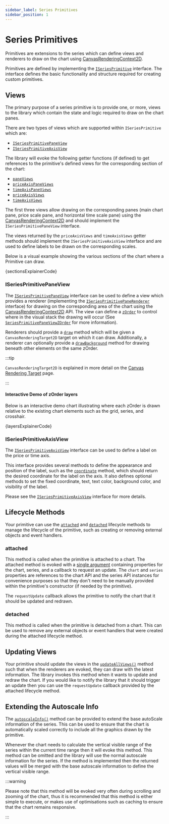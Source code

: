 ```yaml
---
sidebar_label: Series Primitives
sidebar_position: 1
---
```


# Series Primitives

Primitives are extensions to the series which can define views and renderers to
draw on the chart using
[CanvasRenderingContext2D](https://developer.mozilla.org/en-US/docs/Web/API/CanvasRenderingContext2D).

Primitives are defined by implementing the
[`ISeriesPrimitive`](../api/type-aliases/ISeriesPrimitive.md) interface. The
interface defines the basic functionality and structure required for creating
custom primitives.

## Views

The primary purpose of a series primitive is to provide one, or more, views to
the library which contain the state and logic required to draw on the chart
panes.

There are two types of views which are supported within `ISeriesPrimitive` which
are:

- [`ISeriesPrimitivePaneView`](../api/interfaces/ISeriesPrimitivePaneView.md)
- [`ISeriesPrimitiveAxisView`](../api/interfaces/ISeriesPrimitiveAxisView.md)

The library will evoke the following getter functions (if defined) to get
references to the primitive's defined views for the corresponding section of the
chart:

- [`paneViews`](../api/interfaces/ISeriesPrimitiveBase.md#paneviews)
- [`priceAxisPaneViews`](../api/interfaces/ISeriesPrimitiveBase.md#priceaxispaneviews)
- [`timeAxisPaneViews`](../api/interfaces/ISeriesPrimitiveBase.md#timeaxispaneviews)
- [`priceAxisViews`](../api/interfaces/ISeriesPrimitiveBase.md#priceaxisviews)
- [`timeAxisViews`](../api/interfaces/ISeriesPrimitiveBase.md#timeaxisviews)

The first three views allow drawing on the corresponding panes (main chart pane,
price scale pane, and horizontal time scale pane) using the
[CanvasRenderingContext2D](https://developer.mozilla.org/en-US/docs/Web/API/CanvasRenderingContext2D)
and should implement the `ISeriesPrimitivePaneView` interface.

The views returned by the `priceAxisViews` and `timeAxisViews` getter methods
should implement the `ISeriesPrimitiveAxisView` interface and are used to define
labels to be drawn on the corresponding scales.

Below is a visual example showing the various sections of the chart where a
Primitive can draw.


<CodeBlock replaceThemeConstants chart className="language-js" chartOnly>
	{sectionsExplainerCode}
</CodeBlock>

### ISeriesPrimitivePaneView

The [`ISeriesPrimitivePaneView`](../api/interfaces/ISeriesPrimitivePaneView.md)
interface can be used to define a view which provides a renderer (implementing
the
[`ISeriesPrimitivePaneRenderer`](../api/interfaces/ISeriesPrimitivePaneRenderer.md)
interface) for drawing on the corresponding area of the chart using the
[CanvasRenderingContext2D](https://developer.mozilla.org/en-US/docs/Web/API/CanvasRenderingContext2D)
API. The view can define a
[`zOrder`](../api/interfaces/ISeriesPrimitivePaneView.md#zorder) to control where
in the visual stack the drawing will occur (See
[`SeriesPrimitivePaneViewZOrder`](../api/type-aliases/SeriesPrimitivePaneViewZOrder.md)
for more information).

Renderers should provide a
[`draw`](../api/interfaces/ISeriesPrimitivePaneRenderer.md#draw) method which will
be given a `CanvasRenderingTarget2D` target on which it can draw. Additionally,
a renderer can optionally provide a
[`drawBackground`](../api/interfaces/ISeriesPrimitivePaneRenderer.md#drawbackground)
method for drawing beneath other elements on the same zOrder.

:::tip

`CanvasRenderingTarget2D` is explained in more detail on the [Canvas Rendering Target](./canvas-rendering-target) page.

:::

#### Interactive Demo of zOrder layers

Below is an interactive demo chart illustrating where each zOrder is drawn
relative to the existing chart elements such as the grid, series, and crosshair.


<CodeBlock replaceThemeConstants chart className="language-js" chartOnly>
	{layersExplainerCode}
</CodeBlock>

### ISeriesPrimitiveAxisView

The [`ISeriesPrimitiveAxisView`](../api/interfaces/ISeriesPrimitiveAxisView.md)
interface can be used to define a label on the price or time axis.

This interface provides several methods to define the appearance and position of
the label, such as the
[`coordinate`](../api/interfaces/ISeriesPrimitiveAxisView.md#coordinate) method,
which should return the desired coordinate for the label on the axis. It also
defines optional methods to set the fixed coordinate, text, text color,
background color, and visibility of the label.

Please see the
[`ISeriesPrimitiveAxisView`](../api/interfaces/ISeriesPrimitiveAxisView.md)
interface for more details.

## Lifecycle Methods

Your primitive can use the
[`attached`](../api/interfaces/ISeriesPrimitiveBase.md#attached) and
[`detached`](../api/interfaces/ISeriesPrimitiveBase.md#detached) lifecycle methods to
manage the lifecycle of the primitive, such as creating or removing external
objects and event handlers.

### attached

This method is called when the primitive is attached to a chart. The attached
method is evoked with a
[single argument](../api/interfaces/SeriesAttachedParameter.md) containing
properties for the chart, series, and a callback to request an update. The
`chart` and `series` properties are references to the chart API and the series
API instances for convenience purposes so that they don't need to be manually
provided within the primitive's constructor (if needed by the primitive).

The `requestUpdate` callback allows the primitive to notify the chart that it
should be updated and redrawn.

### detached

This method is called when the primitive is detached from a chart. This can be
used to remove any external objects or event handlers that were created during
the attached lifecycle method.

## Updating Views

Your primitive should update the views in the
[`updateAllViews()`](../api/interfaces/ISeriesPrimitiveBase.md#updateallviews) method
such that when the renderers are evoked, they can draw with the latest
information. The library invokes this method when it wants to update and redraw
the chart. If you would like to notify the library that it should trigger an
update then you can use the `requestUpdate` callback provided by the attached
lifecycle method.

## Extending the Autoscale Info

The [`autoscaleInfo()`](../api/interfaces/ISeriesPrimitiveBase.md#autoscaleinfo)
method can be provided to extend the base autoScale information of the series.
This can be used to ensure that the chart is automatically scaled correctly to
include all the graphics drawn by the primitive.

Whenever the chart needs to calculate the vertical visible range of the series
within the current time range then it will evoke this method. This method can be
omitted and the library will use the normal autoscale information for the
series. If the method is implemented then the returned values will be merged
with the base autoscale information to define the vertical visible range.

:::warning

Please note that this method will be evoked very often during
scrolling and zooming of the chart, thus it is recommended that this method is
either simple to execute, or makes use of optimisations such as caching to
ensure that the chart remains responsive.

:::
